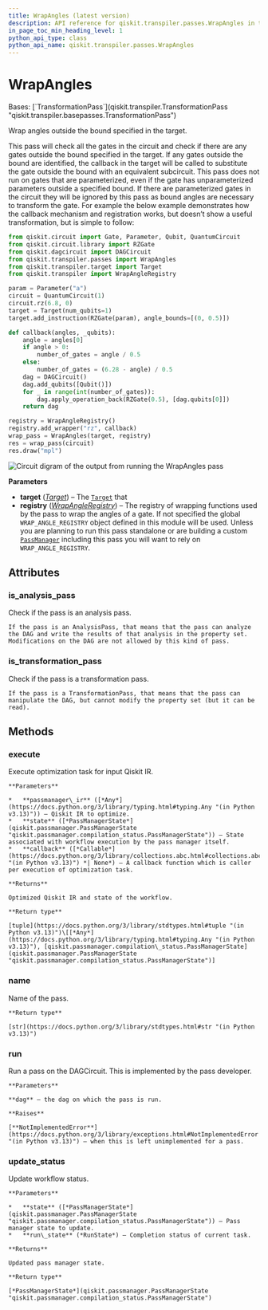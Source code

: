 ```yaml
---
title: WrapAngles (latest version)
description: API reference for qiskit.transpiler.passes.WrapAngles in the latest version of qiskit
in_page_toc_min_heading_level: 1
python_api_type: class
python_api_name: qiskit.transpiler.passes.WrapAngles
---
```


# WrapAngles

<Class id="qiskit.transpiler.passes.WrapAngles" isDedicatedPage={true} github="https://github.com/Qiskit/qiskit/tree/stable/2.2/qiskit/transpiler/passes/utils/wrap_angles.py#L23-L90" signature="qiskit.transpiler.passes.WrapAngles(*args, **kwargs)" modifiers="class">
  Bases: [`TransformationPass`](qiskit.transpiler.TransformationPass "qiskit.transpiler.basepasses.TransformationPass")

  Wrap angles outside the bound specified in the target.

  This pass will check all the gates in the circuit and check if there are any gates outside the bound specified in the target. If any gates outside the bound are identified, the callback in the target will be called to substitute the gate outside the bound with an equivalent subcircuit. This pass does not run on gates that are parameterized, even if the gate has unparameterized parameters outside a specified bound. If there are parameterized gates in the circuit they will be ignored by this pass as bound angles are necessary to transform the gate. For example the below example demonstrates how the callback mechanism and registration works, but doesn’t show a useful transformation, but is simple to follow:

  ```python
  from qiskit.circuit import Gate, Parameter, Qubit, QuantumCircuit
  from qiskit.circuit.library import RZGate
  from qiskit.dagcircuit import DAGCircuit
  from qiskit.transpiler.passes import WrapAngles
  from qiskit.transpiler.target import Target
  from qiskit.transpiler import WrapAngleRegistry

  param = Parameter("a")
  circuit = QuantumCircuit(1)
  circuit.rz(6.8, 0)
  target = Target(num_qubits=1)
  target.add_instruction(RZGate(param), angle_bounds=[(0, 0.5)])

  def callback(angles, _qubits):
      angle = angles[0]
      if angle > 0:
          number_of_gates = angle / 0.5
      else:
          number_of_gates = (6.28 - angle) / 0.5
      dag = DAGCircuit()
      dag.add_qubits([Qubit()])
      for _ in range(int(number_of_gates)):
          dag.apply_operation_back(RZGate(0.5), [dag.qubits[0]])
      return dag

  registry = WrapAngleRegistry()
  registry.add_wrapper("rz", callback)
  wrap_pass = WrapAngles(target, registry)
  res = wrap_pass(circuit)
  res.draw("mpl")
  ```

  ![Circuit digram of the output from running the WrapAngles pass](/docs/images/api/qiskit/qiskit-transpiler-passes-WrapAngles-1.avif)

  **Parameters**

  *   **target** ([*Target*](qiskit.transpiler.Target "qiskit.transpiler.Target")) – The [`Target`](qiskit.transpiler.Target "qiskit.transpiler.Target") that
  *   **registry** ([*WrapAngleRegistry*](qiskit.transpiler.WrapAngleRegistry "qiskit.transpiler.WrapAngleRegistry")) – The registry of wrapping functions used by the pass to wrap the angles of a gate. If not specified the global `WRAP_ANGLE_REGISTRY` object defined in this module will be used. Unless you are planning to run this pass standalone or are building a custom [`PassManager`](qiskit.transpiler.PassManager "qiskit.transpiler.PassManager") including this pass you will want to rely on `WRAP_ANGLE_REGISTRY`.

  ## Attributes

  ### is\_analysis\_pass

  <Attribute id="qiskit.transpiler.passes.WrapAngles.is_analysis_pass">
    Check if the pass is an analysis pass.

    If the pass is an AnalysisPass, that means that the pass can analyze the DAG and write the results of that analysis in the property set. Modifications on the DAG are not allowed by this kind of pass.
  </Attribute>

  ### is\_transformation\_pass

  <Attribute id="qiskit.transpiler.passes.WrapAngles.is_transformation_pass">
    Check if the pass is a transformation pass.

    If the pass is a TransformationPass, that means that the pass can manipulate the DAG, but cannot modify the property set (but it can be read).
  </Attribute>

  ## Methods

  ### execute

  <Function id="qiskit.transpiler.passes.WrapAngles.execute" github="https://github.com/Qiskit/qiskit/tree/stable/2.2/qiskit/transpiler/basepasses.py#L161-L180" signature="execute(passmanager_ir, state, callback=None)">
    Execute optimization task for input Qiskit IR.

    **Parameters**

    *   **passmanager\_ir** ([*Any*](https://docs.python.org/3/library/typing.html#typing.Any "(in Python v3.13)")) – Qiskit IR to optimize.
    *   **state** ([*PassManagerState*](qiskit.passmanager.PassManagerState "qiskit.passmanager.compilation_status.PassManagerState")) – State associated with workflow execution by the pass manager itself.
    *   **callback** ([*Callable*](https://docs.python.org/3/library/collections.abc.html#collections.abc.Callable "(in Python v3.13)") *| None*) – A callback function which is caller per execution of optimization task.

    **Returns**

    Optimized Qiskit IR and state of the workflow.

    **Return type**

    [tuple](https://docs.python.org/3/library/stdtypes.html#tuple "(in Python v3.13)")\[[*Any*](https://docs.python.org/3/library/typing.html#typing.Any "(in Python v3.13)"), [qiskit.passmanager.compilation\_status.PassManagerState](qiskit.passmanager.PassManagerState "qiskit.passmanager.compilation_status.PassManagerState")]
  </Function>

  ### name

  <Function id="qiskit.transpiler.passes.WrapAngles.name" github="https://github.com/Qiskit/qiskit/tree/stable/2.2/qiskit/passmanager/base_tasks.py#L68-L70" signature="name()">
    Name of the pass.

    **Return type**

    [str](https://docs.python.org/3/library/stdtypes.html#str "(in Python v3.13)")
  </Function>

  ### run

  <Function id="qiskit.transpiler.passes.WrapAngles.run" github="https://github.com/Qiskit/qiskit/tree/stable/2.2/qiskit/transpiler/passes/utils/wrap_angles.py#L88-L90" signature="run(dag)">
    Run a pass on the DAGCircuit. This is implemented by the pass developer.

    **Parameters**

    **dag** – the dag on which the pass is run.

    **Raises**

    [**NotImplementedError**](https://docs.python.org/3/library/exceptions.html#NotImplementedError "(in Python v3.13)") – when this is left unimplemented for a pass.
  </Function>

  ### update\_status

  <Function id="qiskit.transpiler.passes.WrapAngles.update_status" github="https://github.com/Qiskit/qiskit/tree/stable/2.2/qiskit/transpiler/basepasses.py#L182-L190" signature="update_status(state, run_state)">
    Update workflow status.

    **Parameters**

    *   **state** ([*PassManagerState*](qiskit.passmanager.PassManagerState "qiskit.passmanager.compilation_status.PassManagerState")) – Pass manager state to update.
    *   **run\_state** (*RunState*) – Completion status of current task.

    **Returns**

    Updated pass manager state.

    **Return type**

    [*PassManagerState*](qiskit.passmanager.PassManagerState "qiskit.passmanager.compilation_status.PassManagerState")
  </Function>
</Class>


